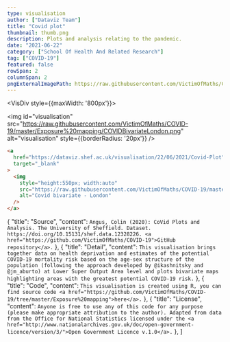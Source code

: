 ```yaml
---
type: visualisation
author: ["Dataviz Team"]
title: "Covid plot"
thumbnail: thumb.png
description: Plots and analysis relating to the pandemic.
date: "2021-06-22"
category: ["School Of Health And Related Research"]
tag: ["COVID-19"]
featured: false
rowSpan: 2
columnSpan: 2
pngExternalImagePath: https://raw.githubusercontent.com/VictimOfMaths/COVID-19/master/Exposure%20mapping/COVIDBivariateLondon.png
---
```



<VisDiv style={{maxWidth: '800px'}}>

<img id="visualisation" src="https://raw.githubusercontent.com/VictimOfMaths/COVID-19/master/Exposure%20mapping/COVIDBivariateLondon.png" alt="visualisation" style={{borderRadius: '20px'}} />

</VisDiv>

<VisPagination mdx={props.mdx}>
  <EmbedCode>

  ```html
  <a 
    href="https://dataviz.shef.ac.uk/visualisation/22/06/2021/Covid-Plot" 
    target="_blank"
  >
    <img 
      style="height:550px; width:auto" 
      src="https://raw.githubusercontent.com/VictimOfMaths/COVID-19/master/Exposure%20mapping/COVIDBivariateLondon.png" 
      alt="Covid bivariate - London" 
    />
  </a>
  ```

  </EmbedCode>
</VisPagination>

<VisDetail mdx={props.mdx} />

  {
    "title": "Source",
    "content": `Angus, Colin (2020): CoVid Plots and Analysis. The University of Sheffield. Dataset. https://doi.org/10.15131/shef.data.12328226. <a href="https://github.com/VictimOfMaths/COVID-19">GitHub repository</a>.`
  },
  {
    "title": "Detail",
    "content": `This visualisation brings together data on health deprivation and estimates of the potential COVID-19 mortality risk based on the age-sex structure of the population (following the approach developed by @ikashnitsky and @jm_aburto) at Lower Super Output Area level and plots bivariate maps highlighting areas with the greatest potential COVID-19 risk.`
  },
  {
    "title": "Code",
    "content": `This visualisation is created using R, you can find source code <a href="https://github.com/VictimOfMaths/COVID-19/tree/master/Exposure%20mapping">here</a>.`
  },
  {
    "title": "License",
    "content": `Anyone is free to use any of this code for any purpose (please make appropriate attribution to the author). Adapted from data from the Office for National Statistics licensed under the <a href="http://www.nationalarchives.gov.uk/doc/open-government-licence/version/3/">Open Government Licence v.1.0</a>.`
  },
]

<VisDiv>
  <Tab data={data} />
</VisDiv>

